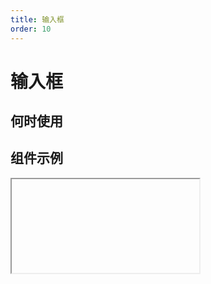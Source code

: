 ```yaml
---
title: 输入框
order: 10
---
```


# 输入框

## 何时使用

## 组件示例

<Iframe url="https://www.aliwork.com/developer/text-field-v2?isRenderNav=false" />

## 组件属性

<!-- | 属性名 | 属性 code | 类型 | 数据示例 | 动态属性 | 备注 |
| :--- | :--- | :--- | :--- | :--- | :--- |
| 标题 | label | String | "标题" | 是 |  |
| 值 | value | String/Number | "" | 是 |  |
| 标题位置 | labelAlign | String | "left" | 否 | 可选值："left", "top", "inset" |
| 占位提示 | placeholder | String | "请选择日期" | 是 |  |
| 描述信息 | tips | String | "这是一段描述信息" | 否 |  |
| 尺寸 | size | String | "small" | 否 | 可选值："small", "medium", "large" |
| 状态 | behavior | String | {fieldBehavior: "NORMAL"} | 是 | fieldBehavior 可选值："NORMAL", "DISABLED", "READONLY", "HIDDEN" |
| 标题提示 | labelTipsTypes | String | "请选择日期" | 是 | "none", "text", "render" |
| 类型 | htmlType | String | "input" | 是 | "input", "textarea", "password" |
| 状态 | state | String | "normal" | 是 | "error", "loading", "success" |
| 计数器 | hasLimitHint | Bool | false | 否 |  |
| 是否显示清除按钮 | hasClear | Bool | false | 否 |  |
| 自动去除头尾空字符 | trim | Bool | false | 否 |  |
| 自动聚焦 | autoFocus | Bool | false | 否 |  |
| 输入框前附加内容 | addonBefore | String | "" | 否 |  |
| 输入框后附加内容 | addonAfter | String | "" | 否 |  |
| 校验 | validation | Array | [{type:"required"}] | 是 | 可选值：{type:"required"}, {type: "customValidate", message: "请选择今日之前的日期", param: "function validateRule(value) { return value <= new Date().getTime(); }"} |
| 值发生改变事件 | onChange | Function | function onChange({ value }) {console.log('onChange', value);} | 否 |  | -->

<AttrTable dataSource={[
{
  attr: '标题', 
  code: 'label', 
  type: 'String', 
  demo: '标题', 
  dafault:'', 
  desc: ''
}, 
{
  attr: '值', 
  code: 'value', 
  type: 'String/Number ', 
  demo: '""', 
  dafault:'', 
  desc: ''
}, 
{
  attr: '标题位置', 
  code: 'labelAlign', 
  type: 'String', 
  demo: '"left"', 
  dafault:'', 
  desc: '可选值："left", "top", "inset"'
}, 
{
  attr: '占位提示', 
  code: 'placeholder', 
  type: 'String', 
  demo: '"请选择日期" ', 
  dafault:'', 
  desc: ''
}, 
{
  attr: '描述信息', 
  code: 'tips', 
  type: 'String', 
  demo: '"这是一段描述信息"', 
  dafault:'', 
  desc: ''
}, 
{
  attr: '尺寸', 
  code: 'size', 
  type: 'String', 
  demo: '"small" ', 
  dafault:'', 
  desc: '可选值："small", "medium", "large" '
}, 
{
  attr: '状态', 
  code: 'behavior', 
  type: 'String', 
  demo: '{fieldBehavior: "NORMAL"}', 
  dafault:'', 
  desc: 'fieldBehavior 可选值："NORMAL", "DISABLED", "READONLY", "HIDDEN"'
}, 
{
  attr: '标题提示', 
  code: 'labelTipsTypes', 
  type: 'String', 
  demo: '"请选择日期" ', 
  dafault:'', 
  desc: '"none", "text", "render" '
}, {
  attr: '类型', 
  code: 'htmlType', 
  type: 'String', 
  demo: '"input"', 
  dafault:'', 
  desc: '"input", "textarea", "password"'
}, {
  attr: '状态', 
  code: 'state', 
  type: 'String', 
  demo: '"normal"  ', 
  dafault:'', 
  desc: '"error", "loading", "success"'
}, {
  attr: '计数器', 
  code: 'hasLimitHint', 
  type: 'Bool', 
  demo: 'false', 
  dafault:'', 
  desc: ''
}, {
  attr: '是否显示清除按钮', 
  code: 'hasClear', 
  type: 'Bool', 
  demo: 'false', 
  dafault:'', 
  desc: ''
}, 
{
  attr: '自动去除头尾空字符', 
  code: 'trim', 
  type: 'Bool', 
  demo: 'false', 
  dafault:'', 
  desc: ''
}, 
{
  attr: '自动聚焦', 
  code: 'autoFocus', 
  type: 'Bool', 
  demo: 'false ', 
  dafault:'', 
  desc: ''
}, {
  attr: '输入框前附加内容', 
  code: 'addonBefore', 
  type: 'String', 
  demo: ' ', 
  dafault:'', 
  desc: ''
}, {
  attr: '输入框后附加内容', 
  code: 'addonAfter', 
  type: 'addonAfter', 
  demo: '', 
  dafault:'', 
  desc: ''
}, {
  attr: '校验', 
  code: 'validation', 
  type: 'Array', 
  demo: '[{type:"required"}] ', 
  dafault:'', 
  desc: '可选值：{type:"required"}, {type: "customValidate", message: "请选择今日之前的日期", param: "function validateRule(value) { return value <= new Date().getTime(); }"} '
}, {
  attr: '值发生改变事件', 
  code: 'onChange', 
  type: 'Function', 
  demo: 'function onChange({ value }) {console.log("onChange", value);}  ', 
  dafault:'', 
  desc: ' '
}, 
]}
/>